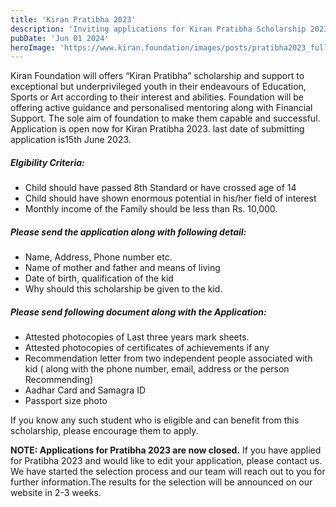 ```yaml
---
title: 'Kiran Pratibha 2023'
description: 'Inviting applications for Kiran Pratibha Scholarship 2023. All young achievers, please note that June 15 2023, is the last date to your submit application.'
pubDate: 'Jun 01 2024'
heroImage: 'https://www.kiran.foundation/images/posts/pratibha2023_full.jpg'
---
```


Kiran Foundation will offers “Kiran Pratibha” scholarship and support to exceptional but underprivileged youth in their endeavours of Education, Sports or Art according to their interest and abilities. Foundation will be offering active guidance and personalised mentoring along with Financial Support. The sole aim of foundation to make them capable and successful. Application is open now for Kiran Pratibha 2023. last date of submitting application is15th June 2023.

<h5>Elgibility Criteria:</h5>
<ul>
<li>Child should have passed 8th Standard or have crossed age of 14</li>
<li>Child should have shown enormous potential in his/her field of interest</li>
<li>Monthly income of the Family should be less than Rs. 10,000.</li>
</ul>


<h5>Please send the application along with following detail:</h5>

<ul>
<li>Name, Address, Phone number etc.</li>
<li>Name of mother and father and means of living</li>
<li>Date of birth, qualification of the kid</li>
<li>Why should this scholarship be given to the kid.</li>
</ul>

<h5>Please send following document along with the Application:</h5>

<ul>
<li>Attested photocopies of Last three years mark sheets.</li>
<li>Attested photocopies of certificates of achievements if any</li>
<li>Recommendation letter from two independent people associated with kid ( along with the phone number, email, address or the person Recommending)</li>
<li>Aadhar Card and Samagra ID</li>
<li>Passport size photo</li>
</ul>

If you know any such student who is eligible and can benefit from this scholarship, please encourage them to apply.


<strong>NOTE: Applications for Pratibha 2023 are now closed.</strong> If you have applied for Pratibha 2023 and would like to edit your application, please contact us. We have started the selection process and our team will reach out to you for further information.The results for the selection will be announced on our website in 2-3 weeks.
